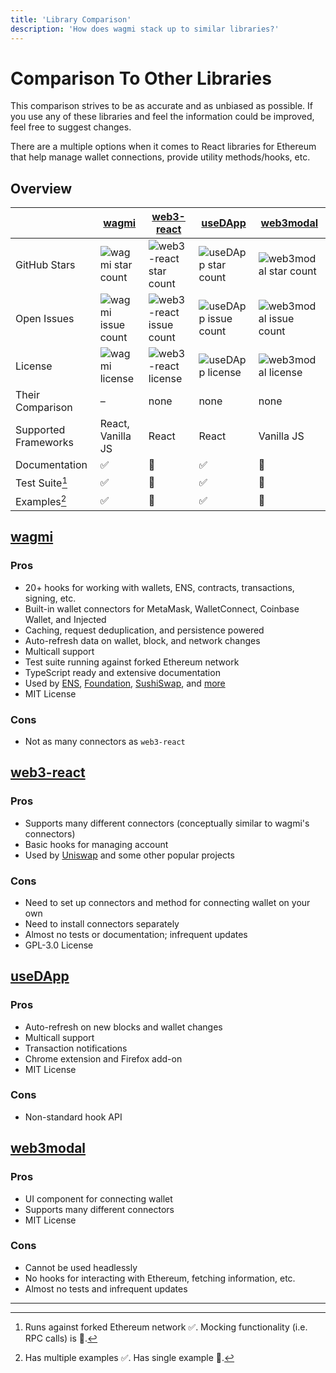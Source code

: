 ```yaml
---
title: 'Library Comparison'
description: 'How does wagmi stack up to similar libraries?'
---
```



# Comparison To Other Libraries

<Callout emoji="✏️">
  This comparison strives to be as accurate and as unbiased as possible. If you
  use any of these libraries and feel the information could be improved, feel
  free to suggest changes.
</Callout>

There are a multiple options when it comes to React libraries for Ethereum that help manage wallet connections, provide utility methods/hooks, etc.

## Overview

|                      | [wagmi](https://github.com/tmm/wagmi)                                                     | [web3-react](https://github.com/NoahZinsmeister/web3-react)                                                     | [useDApp](https://github.com/EthWorks/useDApp)                                                     | [web3modal](https://github.com/Web3Modal/web3modal)                                                     |
| -------------------- | ----------------------------------------------------------------------------------------- | --------------------------------------------------------------------------------------------------------------- | -------------------------------------------------------------------------------------------------- | ------------------------------------------------------------------------------------------------------- |
| GitHub Stars         | ![wagmi star count](https://img.shields.io/github/stars/tmm/wagmi?colorB=3fba11&label=)   | ![web3-react star count](https://img.shields.io/github/stars/NoahZinsmeister/web3-react?colorB=3fba11&label=)   | ![useDApp star count](https://img.shields.io/github/stars/EthWorks/useDApp?colorB=3fba11&label=)   | ![web3modal star count](https://img.shields.io/github/stars/Web3Modal/web3modal?colorB=3fba11&label=)   |
| Open Issues          | ![wagmi issue count](https://img.shields.io/github/issues/tmm/wagmi?colorB=3fba11&label=) | ![web3-react issue count](https://img.shields.io/github/issues/NoahZinsmeister/web3-react?colorB=3fba11&label=) | ![useDApp issue count](https://img.shields.io/github/issues/EthWorks/useDApp?colorB=3fba11&label=) | ![web3modal issue count](https://img.shields.io/github/issues/Web3Modal/web3modal?colorB=3fba11&label=) |
| License              | ![wagmi license](https://img.shields.io/github/license/tmm/wagmi?colorB=3fba11&label=)    | ![web3-react license](https://img.shields.io/github/license/NoahZinsmeister/web3-react?colorB=3fba11&label=)    | ![useDApp license](https://img.shields.io/github/license/EthWorks/useDApp?colorB=3fba11&label=)    | ![web3modal license](https://img.shields.io/github/license/Web3Modal/web3modal?colorB=3fba11&label=)    |
| Their Comparison     | –                                                                                         | none                                                                                                            | none                                                                                               | none                                                                                                    |
| Supported Frameworks | React, Vanilla JS                                                                         | React                                                                                                           | React                                                                                              | Vanilla JS                                                                                              |
| Documentation        | ✅                                                                                        | 🛑                                                                                                              | ✅                                                                                                 | 🛑                                                                                                      |
| Test Suite[^1]       | ✅                                                                                        | 🔶                                                                                                              | ✅                                                                                                 | 🛑                                                                                                      |
| Examples[^2]         | ✅                                                                                        | 🔶                                                                                                              | ✅                                                                                                 | 🔶                                                                                                      |

## [wagmi](https://github.com/tmm/wagmi)

### Pros

- 20+ hooks for working with wallets, ENS, contracts, transactions, signing, etc.
- Built-in wallet connectors for MetaMask, WalletConnect, Coinbase Wallet, and Injected
- Caching, request deduplication, and persistence powered
- Auto-refresh data on wallet, block, and network changes
- Multicall support
- Test suite running against forked Ethereum network
- TypeScript ready and extensive documentation
- Used by [ENS](https://ens.domains), [Foundation](https://foundation.app), [SushiSwap](https://sushi.com), and [more](https://github.com/tmm/wagmi/discussions/201)
- MIT License

### Cons

- Not as many connectors as `web3-react`

## [web3-react](https://github.com/NoahZinsmeister/web3-react)

### Pros

- Supports many different connectors (conceptually similar to wagmi's connectors)
- Basic hooks for managing account
- Used by [Uniswap](https://uniswap.org) and some other popular projects

### Cons

- Need to set up connectors and method for connecting wallet on your own
- Need to install connectors separately
- Almost no tests or documentation; infrequent updates
- GPL-3.0 License

## [useDApp](https://github.com/EthWorks/useDApp)

### Pros

- Auto-refresh on new blocks and wallet changes
- Multicall support
- Transaction notifications
- Chrome extension and Firefox add-on
- MIT License

### Cons

- Non-standard hook API

## [web3modal](https://github.com/Web3Modal/web3modal)

### Pros

- UI component for connecting wallet
- Supports many different connectors
- MIT License

### Cons

- Cannot be used headlessly
- No hooks for interacting with Ethereum, fetching information, etc.
- Almost no tests and infrequent updates

---

[^1]: Runs against forked Ethereum network ✅. Mocking functionality (i.e. RPC calls) is 🔶.
[^2]: Has multiple examples ✅. Has single example 🔶.
